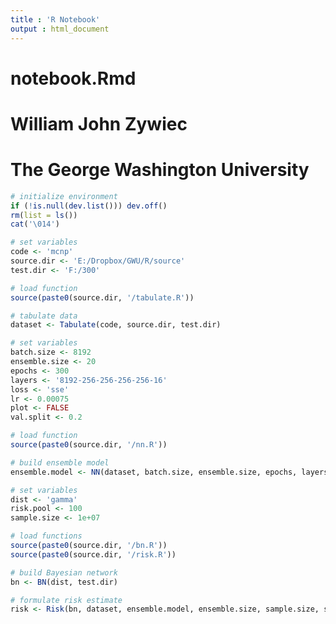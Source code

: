 ```yaml
---
title : 'R Notebook'
output : html_document
---
```


# notebook.Rmd
#
# William John Zywiec
# The George Washington University

```r

# initialize environment
if (!is.null(dev.list())) dev.off()
rm(list = ls())
cat('\014')

```

```r

# set variables
code <- 'mcnp'
source.dir <- 'E:/Dropbox/GWU/R/source'
test.dir <- 'F:/300'

```

```r

# load function
source(paste0(source.dir, '/tabulate.R'))

# tabulate data
dataset <- Tabulate(code, source.dir, test.dir)

```

```r

# set variables
batch.size <- 8192
ensemble.size <- 20
epochs <- 300
layers <- '8192-256-256-256-256-16'
loss <- 'sse'
lr <- 0.00075
plot <- FALSE
val.split <- 0.2

# load function
source(paste0(source.dir, '/nn.R'))

# build ensemble model
ensemble.model <- NN(dataset, batch.size, ensemble.size, epochs, layers, loss, lr, plot, val.split, source.dir, test.dir)

```

```r

# set variables
dist <- 'gamma'
risk.pool <- 100
sample.size <- 1e+07

# load functions
source(paste0(source.dir, '/bn.R'))
source(paste0(source.dir, '/risk.R'))

# build Bayesian network
bn <- BN(dist, test.dir)

# formulate risk estimate
risk <- Risk(bn, dataset, ensemble.model, ensemble.size, sample.size, source.dir, test.dir)

```
